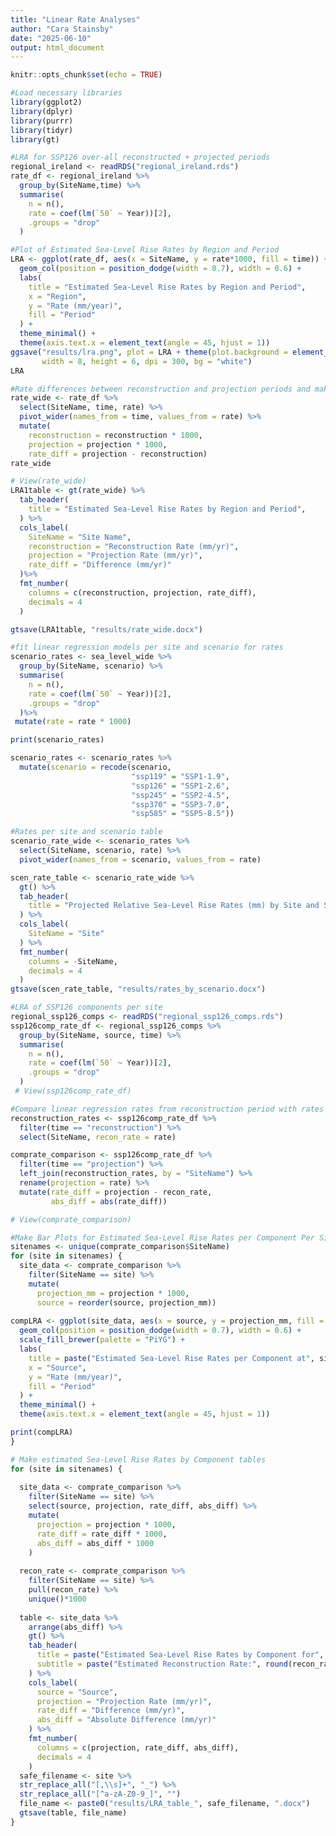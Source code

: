 ```yaml
---
title: "Linear Rate Analyses"
author: "Cara Stainsby"
date: "2025-06-10"
output: html_document
---
```


```r
knitr::opts_chunk$set(echo = TRUE)
```

```r
#Load necessary libraries
library(ggplot2)
library(dplyr)
library(purrr)
library(tidyr)
library(gt)
```

```r
#LRA for SSP126 over-all reconstructed + projected periods
regional_ireland <- readRDS("regional_ireland.rds")
rate_df <- regional_ireland %>%
  group_by(SiteName,time) %>%
  summarise(
    n = n(),
    rate = coef(lm(`50` ~ Year))[2],    
    .groups = "drop"
  )
```
```r
#Plot of Estimated Sea-Level Rise Rates by Region and Period
LRA <- ggplot(rate_df, aes(x = SiteName, y = rate*1000, fill = time)) +
  geom_col(position = position_dodge(width = 0.7), width = 0.6) +
  labs(
    title = "Estimated Sea-Level Rise Rates by Region and Period",
    x = "Region",
    y = "Rate (mm/year)",
    fill = "Period"
  ) +
  theme_minimal() +
  theme(axis.text.x = element_text(angle = 45, hjust = 1))
ggsave("results/lra.png", plot = LRA + theme(plot.background = element_rect(fill = "white", color = NA)),
       width = 8, height = 6, dpi = 300, bg = "white")
LRA

```

```r
#Rate differences between reconstruction and projection periods and making a table.
rate_wide <- rate_df %>%
  select(SiteName, time, rate) %>%
  pivot_wider(names_from = time, values_from = rate) %>%
  mutate(
    reconstruction = reconstruction * 1000,
    projection = projection * 1000,
    rate_diff = projection - reconstruction)
rate_wide

# View(rate_wide)
LRA1table <- gt(rate_wide) %>%
  tab_header(
    title = "Estimated Sea-Level Rise Rates by Region and Period",
  ) %>%
  cols_label(
    SiteName = "Site Name",
    reconstruction = "Reconstruction Rate (mm/yr)",
    projection = "Projection Rate (mm/yr)",
    rate_diff = "Difference (mm/yr)"
  )%>%
  fmt_number(
    columns = c(reconstruction, projection, rate_diff),
    decimals = 4
  )

gtsave(LRA1table, "results/rate_wide.docx")
```

```r
#fit linear regression models per site and scenario for rates
scenario_rates <- sea_level_wide %>%
  group_by(SiteName, scenario) %>%
  summarise(
    n = n(),
    rate = coef(lm(`50` ~ Year))[2],  
    .groups = "drop"
  )%>%
 mutate(rate = rate * 1000)

print(scenario_rates)

scenario_rates <- scenario_rates %>%
  mutate(scenario = recode(scenario,
                           "ssp119" = "SSP1-1.9",
                           "ssp126" = "SSP1-2.6",
                           "ssp245" = "SSP2-4.5",
                           "ssp370" = "SSP3-7.0",
                           "ssp585" = "SSP5-8.5"))
```

```r
#Rates per site and scenario table 
scenario_rate_wide <- scenario_rates %>%
  select(SiteName, scenario, rate) %>%
  pivot_wider(names_from = scenario, values_from = rate)

scen_rate_table <- scenario_rate_wide %>%
  gt() %>%
  tab_header(
    title = "Projected Relative Sea-Level Rise Rates (mm) by Site and Scenario"
  ) %>%
  cols_label(
    SiteName = "Site"
  ) %>%
  fmt_number(
    columns = -SiteName,
    decimals = 4
  )
gtsave(scen_rate_table, "results/rates_by_scenario.docx")
```

```r
#LRA of SSP126 components per site
regional_ssp126_comps <- readRDS("regional_ssp126_comps.rds")
ssp126comp_rate_df <- regional_ssp126_comps %>%
  group_by(SiteName, source, time) %>%
  summarise(
    n = n(),
    rate = coef(lm(`50` ~ Year))[2],  
    .groups = "drop"
  )
 # View(ssp126comp_rate_df)
```

```r
#Compare linear regression rates from reconstruction period with rates from the projected period for each site and component
reconstruction_rates <- ssp126comp_rate_df %>%
  filter(time == "reconstruction") %>%
  select(SiteName, recon_rate = rate)

comprate_comparison <- ssp126comp_rate_df %>%
  filter(time == "projection") %>%
  left_join(reconstruction_rates, by = "SiteName") %>%
  rename(projection = rate) %>%
  mutate(rate_diff = projection - recon_rate,
         abs_diff = abs(rate_diff))

# View(comprate_comparison)
```

```r
#Make Bar Plots for Estimated Sea-Level Rise Rates per Component Per Site (mm/yr)
sitenames <- unique(comprate_comparison$SiteName)
for (site in sitenames) {
  site_data <- comprate_comparison %>% 
    filter(SiteName == site) %>%
    mutate(
      projection_mm = projection * 1000,
      source = reorder(source, projection_mm))
  
compLRA <- ggplot(site_data, aes(x = source, y = projection_mm, fill = source)) +
  geom_col(position = position_dodge(width = 0.7), width = 0.6) +
  scale_fill_brewer(palette = "PiYG") +
  labs(
    title = paste("Estimated Sea-Level Rise Rates per Component at", site),
    x = "Source",
    y = "Rate (mm/year)",
    fill = "Period"
  ) +
  theme_minimal() +
  theme(axis.text.x = element_text(angle = 45, hjust = 1))

print(compLRA)
}
```

```r
# Make estimated Sea-Level Rise Rates by Component tables
for (site in sitenames) {
  
  site_data <- comprate_comparison %>%
    filter(SiteName == site) %>%
    select(source, projection, rate_diff, abs_diff) %>%
    mutate(
      projection = projection * 1000,
      rate_diff = rate_diff * 1000,
      abs_diff = abs_diff * 1000
    )
  
  recon_rate <- comprate_comparison %>%
    filter(SiteName == site) %>%
    pull(recon_rate) %>%
    unique()*1000
  
  table <- site_data %>%
    arrange(abs_diff) %>%
    gt() %>%
    tab_header(
      title = paste("Estimated Sea-Level Rise Rates by Component for", site),
      subtitle = paste("Estimated Reconstruction Rate:", round(recon_rate, 4), "mm/yr")
    ) %>%
    cols_label(
      source = "Source",
      projection = "Projection Rate (mm/yr)",
      rate_diff = "Difference (mm/yr)",
      abs_diff = "Absolute Difference (mm/yr)"
    ) %>%
    fmt_number(
      columns = c(projection, rate_diff, abs_diff),
      decimals = 4
    )
  safe_filename <- site %>%
  str_replace_all("[,\\s]+", "_") %>%
  str_replace_all("[^a-zA-Z0-9_]", "")
  file_name <- paste0("results/LRA_table_", safe_filename, ".docx")
  gtsave(table, file_name)
}
```

